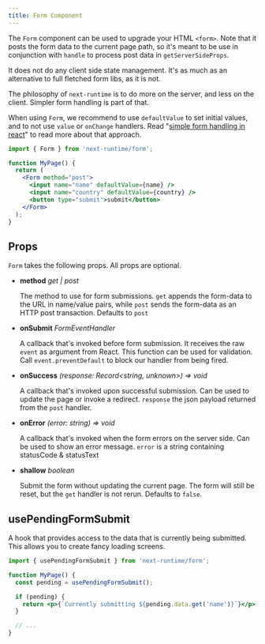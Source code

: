 ```yaml
---
title: Form Component
---
```


The `Form` component can be used to upgrade your HTML `<form>`. Note that it posts the form data to the current page path, so it's meant to be use in conjunction with `handle` to process post data in `getServerSideProps`.

It does not do any client side state management. It's as much as an alternative to full fletched form libs, as it is not.

The philosophy of `next-runtime` is to do more on the server, and less on the client. Simpler form handling is part of that.

When using `Form`, we recommend to use `defaultValue` to set initial values, and to not use `value` or `onChange` handlers. Read "[simple form handling in react](https://dev.to/smeijer/simple-form-handling-in-react-o72)" to read more about that approach.

```jsx
import { Form } from 'next-runtime/form';

function MyPage() {
  return (
    <Form method="post">
      <input name="name" defaultValue={name} />
      <input name="country" defaultValue={country} />
      <button type="submit">submit</button>
    </Form>
  );
}
```

## Props

`Form` takes the following props. All props are optional.

- **method** _get | post_

  The method to use for form submissions. `get` appends the form-data to the
  URL in name/value pairs, while `post` sends the form-data as an HTTP post
  transaction. Defaults to `post`

- **onSubmit** _FormEventHandler<HTMLFormElement>_

  A callback that's invoked before form submission. It receives the raw `event` as argument from React. This function can
  be used for validation. Call `event.preventDefault` to block our handler from being fired.

- **onSuccess** _(response: Record<string, unknown>) => void_

  A callback that's invoked upon successful submission. Can be used to update
  the page or invoke a redirect. `response` the json payload returned from the
  `post` handler.

- **onError** _(error: string) => void_

  A callback that's invoked when the form errors on the server side. Can be
  used to show an error message. `error` is a string containing statusCode & statusText

- **shallow** _boolean_

  Submit the form without updating the current page. The form will still be reset, but the `get` handler is not rerun. Defaults to `false`.

## usePendingFormSubmit

A hook that provides access to the data that is currently being submitted. This allows you to create fancy loading screens.

```jsx
import { usePendingFormSubmit } from 'next-runtime/form';

function MyPage() {
  const pending = usePendingFormSubmit();

  if (pending) {
    return <p>{`Currently submitting ${pending.data.get('name')}`}</p>;
  }

  // ...
}
```
